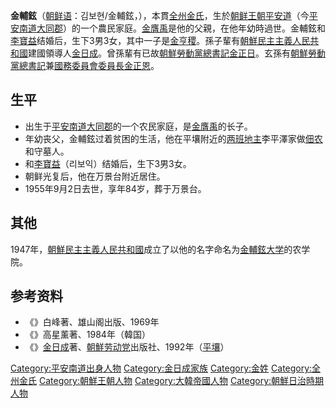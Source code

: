 {{Multiple issues|
{{prose|time=2018-12-15T08:25:05+00:00}}
{{no footnotes|time=2018-11-19T09:19:28+00:00}}
}}
{{Infobox Biography
|name = 김보현<br />金輔鉉
|image = 金輔鉉先生.jpg
|caption = 
|birthdate = 1871年8月19日
|出生地點 = {{KOR-1856}}[[平安道|平安道]][[大同郡|大同郡]]
|deathdate = {{death date and age|1955|9|2|1871|8|19}}
|deathplace = {{PRK}}[[平壤市|平壤市]]
|nationality = {{KOR-1876}}（1871－1897）<br>{{KOR-1899}}（1897－1910）<br>{{JPN-EMP}}（1910－1945）<br>{{KOR-USSR}}（1945－1946）<br>{{PRK-1947}}（1946－1948）<br>{{DPRK}}（1948－1955）
|occupation = 农民
|genre = 
|movement = 
|period = 
|influences = 
|influenced =
|website = 
}}

'''金輔鉉'''（[[朝鲜语|朝鲜语]]：김보현/金輔鉉，{{bd|1871年|8月19日|1955年|9月2日|catIdx=Kim}}），本貫[[全州金氏|全州金氏]]，生於[[朝鲜王朝|朝鲜王朝]][[平安道|平安道]]（今[[平安南道|平安南道]][[大同郡|大同郡]]）的一个農民家庭。[[金膺禹|金膺禹]]是他的父親，在他年幼時過世。金輔鉉和[[李寶益|李寶益]]结婚后，生下3男3女，其中一子是[[金亨稷|金亨稷]]。孫子輩有[[朝鮮民主主義人民共和國|朝鮮民主主義人民共和國]]建國領導人[[金日成|金日成]]。曾孫輩有已故[[朝鲜劳动党永远的总书记|朝鮮勞動黨總書記]][[金正日|金正日]]。玄孫有[[朝鮮勞動黨總書記|朝鮮勞動黨總書記]]兼[[朝鮮民主主義人民共和國國務委員會委員長|國務委員會委員長]][[金正恩|金正恩]]。

== 生平 ==
*出生于[[平安南道|平安南道]][[大同郡|大同郡]]的一个农民家庭，是[[金膺禹|金膺禹]]的长子。
*年幼丧父，金輔鉉过着贫困的生活，他在平壤附近的[[两班|两班]][[地主|地主]]李平澤家做[[佃农|佃农]]和守墓人。
*和[[李寶益|李寶益]]（리보익）结婚后，生下3男3女。
*朝鲜光复后，他在万景台附近居住。
*1955年9月2日去世，享年84岁，葬于万景台。

== 其他 ==
1947年，[[朝鮮民主主義人民共和國|朝鮮民主主義人民共和國]]成立了以他的名字命名为[[金輔鉉大学|金輔鉉大学]]的农学院。

== 参考资料 ==
*《{{lang|ja|金日成伝}}》白峰著、雄山阁出版、1969年
*《{{lang|ko|北韓의 近代史敍述에 關한 批判的 硏究-金日成 家系에 대한 偶像化史觀을 中心으로}}》高星薰著、1984年（韓国）
*《{{lang|ja|[[與世紀同行|與世紀同行]]}}》[[金日成|金日成]]著、[[朝鮮劳动党|朝鮮劳动党]]出版社、1992年（[[平壤|平壤]]）

{{金日成家族}}
{{DEFAULTSORT:Kim}}
[[Category:平安南道出身人物|Category:平安南道出身人物]]
[[Category:金日成家族|Category:金日成家族]]
[[Category:金姓|Category:金姓]]
[[Category:全州金氏|Category:全州金氏]]
[[Category:朝鮮王朝人物|Category:朝鮮王朝人物]]
[[Category:大韓帝國人物|Category:大韓帝國人物]]
[[Category:朝鮮日治時期人物|Category:朝鮮日治時期人物]]